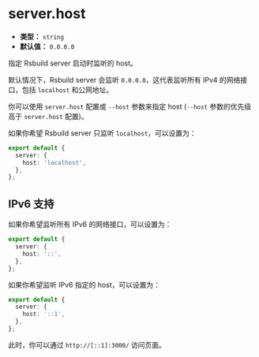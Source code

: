 # server.host

- **类型：** `string`
- **默认值：** `0.0.0.0`

指定 Rsbuild server 启动时监听的 host。

默认情况下，Rsbuild server 会监听 `0.0.0.0`，这代表监听所有 IPv4 的网络接口，包括 `localhost` 和公网地址。

你可以使用 `server.host` 配置或 `--host` 参数来指定 host (`--host` 参数的优先级高于 `server.host` 配置)。

如果你希望 Rsbuild server 只监听 `localhost`，可以设置为：

```ts
export default {
  server: {
    host: 'localhost',
  },
};
```

## IPv6 支持

如果你希望监听所有 IPv6 的网络接口，可以设置为：

```ts
export default {
  server: {
    host: '::',
  },
};
```

如果你希望监听 IPv6 指定的 host，可以设置为：

```ts
export default {
  server: {
    host: '::1',
  },
};
```

此时，你可以通过 `http://[::1]:3000/` 访问页面。
